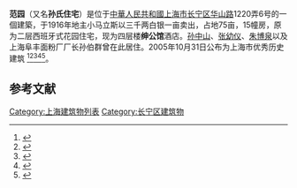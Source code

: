 '''范园'''（又名'''孙氏住宅'''）是位于[[中華人民共和國|中華人民共和國]][[上海市|上海市]][[长宁区|长宁区]][[华山路|华山路]]1220弄6号的一個建築，于1916年地主小马立斯以三千两白银一亩卖出，占地75亩，15幢房，原为二层西班牙式花园住宅，现为四层楼'''绅公馆'''酒店。[[孙中山|孙中山]]、[[张幼仪|张幼仪]]、[[朱博泉|朱博泉]]以及上海阜丰面粉厂厂长孙伯群曾在此居住。2005年10月31日公布为上海市优秀历史建筑
<ref>{{cite web|url=https://fashion.sina.com.cn/l/ds/2020-03-05/1900/doc-iimxxstf6669626.shtml|title=看了《安家》 你可以直接住进这些老洋房里|first=|last=外滩设计酒店|date=2020-03-05|website=fashion.sina.com.cn}}</ref><ref>{{cite web|url=http://sh.eastday.com/m/20160830/u1ai9635225p4.html|title=天高气爽 逛逛这些老洋房酒店阅遍上海风情[图]|website=sh.eastday.com}}</ref><ref>{{cite web|url=http://m.ajmide.com/p.html?p=19445&t=10010404|title=阿基米德|website=m.ajmide.com}}</ref><ref>{{cite web
|url=http://travel.sina.com.cn/hotel/2012-11-16/1623186426.shtml
|title=绅公馆的上海Style 探寻精品酒店前世今生
|date=2012-11-16
|website=travel.sina.com.cn
}}</ref><ref>{{cite web|url=http://www.sohu.com/a/406234053_559363|title=近代居住建筑丨从楼梯艺术看近代上海花园洋房建筑装饰风格演变_住宅|website=www.sohu.com}}</ref>。

==参考文献==
{{reflist}}

[[Category:上海建筑物列表|Category:上海建筑物列表]]
[[Category:长宁区建筑物|Category:长宁区建筑物]]